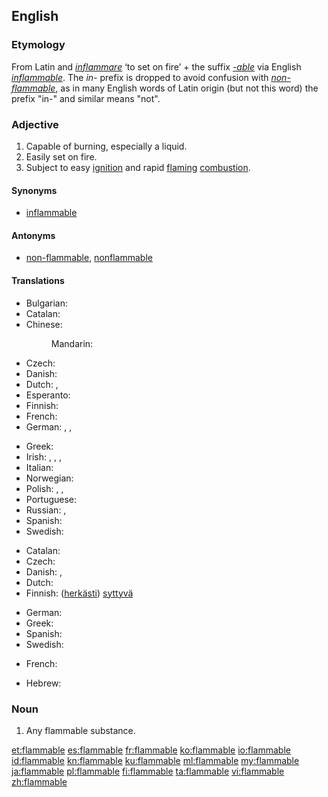 ==English==

===Etymology===
From Latin and ''[[inflammare]]'' ‘to set on fire’ + the suffix ''[[-able]]'' via English ''[[inflammable]]''. The ''in-'' prefix is dropped to avoid confusion with ''[[non-flammable]]'', as in many English words of Latin origin (but not this word) the prefix "in-" and similar means "not".

===Adjective===
{{en-adj}}

# Capable of burning, especially a liquid.
# Easily set on fire.
# Subject to easy [[ignition]] and rapid [[flaming]] [[combustion]].

====Synonyms====
* [[inflammable]]

====Antonyms====
* [[non-flammable]], [[nonflammable]]

====Translations====
{{trans-top|capable of burning}}
* Bulgarian: {{t|bg|леснозапалим|sc=Cyrl}}
* Catalan: {{t+|ca|inflamable}}
* Chinese:
*: Mandarin: {{t+|cmn|易燃|tr=yìrán|sc=Hani}}
* Czech: {{t+|cs|hořlavý}}
* Danish: {{t|da|brændbar}}
* Dutch: {{t|nl|ontvlambaar}}, {{t+|nl|brandbaar}}
* Esperanto: {{t|eo|brulema}}
* Finnish: {{t+|fi|palava}}
* French: {{t+|fr|inflammable}}
* German: {{t+|de|brennbar}}, {{t|de|entzündbar}}, {{t|de|entflammbar}}
{{trans-mid}}
* Greek: {{t+|el|εύφλεκτος}}
* Irish: {{t|ga|inlasta}}, {{t|ga|so-lasta}}, {{t|ga|so-adhainte}}, {{t|ga|inadhainte}}
* Italian: {{t+|it|infiammabile}}
* Norwegian: {{t|no|brennbar}}
* Polish: {{t+|pl|łatwopalny|m}}, {{t|pl|łatwopalna|f}}, {{t|pl|łatwopalne|n}}
* Portuguese: {{t+|pt|inflamável|m|f}}
* Russian: {{t+|ru|огнеопа́сный}}, {{t|ru|[[легко́]] [[воспламеня́ющийся]]|tr=lexkó vosplamenjájuščijsja}}
* Spanish: {{t+|es|inflamable}}
* Swedish: {{t+|sv|brännbar}}
{{trans-bottom}}

{{trans-top|volatile}}
* Catalan: {{t+|ca|inflamable}}
* Czech: {{t+|cs|hořlavý}}
* Danish: {{t|da|brandfarlig}}, {{t|da|letantændelig}}
* Dutch: {{t|nl|licht ontvlambaar}}
* Finnish: ([[herkkä|herkästi]]) [[syttyvä]]
{{trans-mid}}
* German: {{t|de|feuergefährlich}}
* Greek: {{t+|el|εύφλεκτος}}
* Spanish: {{t+|es|inflamable}}
* Swedish: {{t|sv|lättantändlig}}
{{trans-bottom}}

{{checktrans-top}}

* French: {{t+check|fr|inflammable}}
{{trans-mid}}
* Hebrew: {{t-check|he|יכולת בעירה}}
{{trans-bottom}}

===Noun===
{{en-noun}}

# Any flammable substance.

[[et:flammable]]
[[es:flammable]]
[[fr:flammable]]
[[ko:flammable]]
[[io:flammable]]
[[id:flammable]]
[[kn:flammable]]
[[ku:flammable]]
[[ml:flammable]]
[[my:flammable]]
[[ja:flammable]]
[[pl:flammable]]
[[fi:flammable]]
[[ta:flammable]]
[[vi:flammable]]
[[zh:flammable]]
